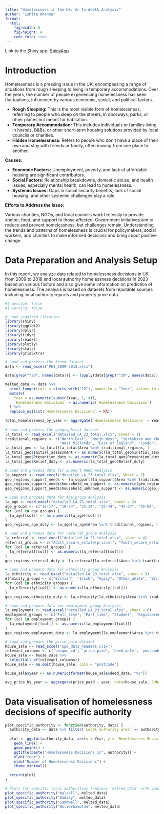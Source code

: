 ```yaml
---
title: "Homelessness in the UK: An In-depth Analysis"
author: "Ishita Khanna"
format: 
  html:
    fig-width: 8
    fig-height: 4
    code-fold: true
---
```


Link to the Shiny app: [ShinyApp](https://ishitakhanna.shinyapps.io/Walsall_Council/])

# Introduction

Homelessness is a pressing issue in the UK, encompassing a range of situations from rough sleeping to living in temporary accommodations. Over the years, the number of people experiencing homelessness has seen fluctuations, influenced by various economic, social, and political factors.

- **Rough Sleeping:** This is the most visible form of homelessness, referring to people who sleep on the streets, in doorways, parks, or other places not meant for habitation.
- **Temporary Accommodation:** This includes individuals or families living in hostels, B&Bs, or other short-term housing solutions provided by local councils or charities.
- **Hidden Homelessness:** Refers to people who don’t have a place of their own and stay with friends or family, often moving from one place to another.

**Causes:**

- **Economic Factors:** Unemployment, poverty, and lack of affordable housing are significant contributors.
- **Social Factors:** Relationship breakdowns, domestic abuse, and health issues, especially mental health, can lead to homelessness.
- **Systemic Issues:** Gaps in social security benefits, lack of social housing, and other systemic challenges play a role.

**Efforts to Address the Issue:**

Various charities, NGOs, and local councils work tirelessly to provide shelter, food, and support to those affected. Government initiatives aim to reduce and prevent homelessness, but challenges remain. Understanding the trends and patterns of homelessness is crucial for policymakers, social workers, and charities to make informed decisions and bring about positive change.

\newpage

# Data Preparation and Analysis Setup

In this report, we analyze data related to homelessness decisions in UK from 2009 to 2018 and local authority homelessness decisions in 2023 based on various factors and also give some information on prediction of homelessness. The analysis is based on datasets from reputable sources including local authority reports and property price data.

::: {.cell .r .hidden-code}
```r
#| message: false
#| warning: false

# Load required libraries
library(shiny)
library(ggplot2)
library(dplyr)
library(tidyr)
library(readxl)
library(plotly)
library(stats)
library(gridExtra)

# Load and process the trend dataset
data <- read_excel("PE1_2009-2018.xlsx")

data[grep("^20", names(data))] <- lapply(data[grep("^20", names(data))], as.character)

melted_data <- data %>%
  pivot_longer(cols = starts_with("20"), names_to = "Year", values_to = "Homelessness Decisions") %>%
  mutate(
    Year = as.numeric(substr(Year, 1, 4)),
    `Homelessness Decisions` = as.numeric(`Homelessness Decisions`)
  ) %>%
  replace_na(list(`Homelessness Decisions` = NA))
  
total_homelessness_by_year <- aggregate(`Homelessness Decisions` ~ Year, data=melted_data, FUN=sum)
  
# Load and process the geographical dataset
la_total <- read_excel("detailed_LA_23_total.xlsx", sheet = 1)
traditional_regions <- c("North East", "North West", "Yorkshire and the Humber", "East Midlands", 
                         "West Midlands", "East of England", "London", "South East", "South West")
la_total_geo <- la_total[la_total$Area %in% traditional_regions, ]
la_total_geo$Initial_assessment <- as.numeric(la_total_geo$Initial_assessment)
la_total_geo$Prevention_duty <- as.numeric(la_total_geo$Prevention_duty)
la_total_geo$Relief_duty <- as.numeric(la_total_geo$Relief_duty)

# Load and process data for Support Need Analysis
la_support <- read_excel("detailed_LA_23_total.xlsx", sheet = 2)
geo_regions_support_needs <- la_support[la_support$Area %in% traditional_regions, ]
geo_regions_support_needs$household_no_support <- as.numeric(geo_regions_support_needs$household_no_support)
geo_regions_support_needs$household_unknown_support <- as.numeric(geo_regions_support_needs$household_unknown_support)

# Load and process data for Age_group Analysis
la_age <- read_excel("detailed_LA_23_total.xlsx", sheet = 3)
age_groups <- c("16-17", "18-24", "25-34", "35-44", "45-54", "55-64", "65-74", "75plus")
for (col in age_groups) {
  la_age[[col]] <- as.numeric(la_age[[col]])
}
geo_regions_age_duty <- la_age[la_age$Area %in% traditional_regions, ]

# Load and process data for referral_group Analysis
la_referral <- read_excel("detailed_LA_23_total.xlsx", sheet = 4)
referral_groups <- c("Adult_secure_estate(prison)", "Youth_secure_estate", "National_probation_service", "Community_rehabilition_company", "Ugent_treatment_centres", "Mental_health", "Jobcentre_plus", "Adult_social_services", "Children_social_services", "Children_early_help", "Nil_resource_team", "State_of_defence", "Unknown", "household_referred_by_agency", "Household_referred_by_local_authority")
for (col in referral_groups) {
  la_referral[[col]] <- as.numeric(la_referral[[col]])
}
geo_regions_referral_duty <- la_referral[la_referral$Area %in% traditional_regions, ]

# Load and prepare data for ethnicity_group Analysis
la_ethnicity <- read_excel("detailed_LA_23_total.xlsx", sheet = 5)
ethnicity_groups <- c("British", "Irish", "Gypsy", "Other_white", "British_African", "British_Caribbean", "Other_black", "British_pakistani", "British_Indian", "British_Bangladeshi", "British_chinese", "Other_asian", "White_black_caribbean", "White_black_african", "White_asian", "Other_multiple_ethnic_background", "Arab", "Other_ethnic_groups", "Unknown")
for (col in ethnicity_groups) {
  la_ethnicity[[col]] <- as.numeric(la_ethnicity[[col]])
}
geo_regions_ethnicity_duty <- la_ethnicity[la_ethnicity$Area %in% traditional_regions, ]

# Load and prepare data for employment_group Analysis
la_employment <- read_excel("detailed_LA_23_total.xlsx", sheet = 6)
employment_groups <- c("Full_time", "Part_time", "Student", "Registered_unemployed", "Not_registered_but_seeking", "Not_seeking", "Not_working_due_to_illness", "Retired", "Other", "Unknown")
for (col in employment_groups) {
  la_employment[[col]] <- as.numeric(la_employment[[col]])
}
geo_regions_employment_duty <- la_employment[la_employment$Area %in% traditional_regions, ]

# Load and prepare the price paid dataset
house_sale <- read_excel("ppd_data_headers.xlsx")
relevant_columns <- c('unique_id', 'price_paid', 'deed_date', 'postcode', 'property_type', 'new_build', 'estate_type')
house_sale <- house_sale %>%
  select(all_of(relevant_columns))
house_sale <- na.omit(house_sale, cols = "postcode")

house_sale$year <- as.numeric(format(house_sale$deed_date, "%Y"))

avg_price_by_year <- aggregate(price_paid ~ year, data=house_sale, FUN=mean)
```
:::

\newpage

# Data visualisation of homelessness decisions of specific authority

```r
plot_specific_authority <- function(authority, data) {
  authority_data <- data %>% filter(`Local authority area` == authority)
  
  plot <- ggplot(authority_data, aes(x = Year, y = `Homelessness Decisions`)) +
    geom_line() + 
    geom_point() +
    ggtitle(paste("Homelessness Decisions in", authority)) +
    xlab("Year") +
    ylab("Number of Homelessness Decisions") +
    theme_minimal()
  
  return(plot)
}

# Plots for specific local authorities (replace 'melted_data' with your data frame name)
plot_specific_authority("Walsall", melted_data)
plot_specific_authority("Dudley", melted_data)
plot_specific_authority("Sandwell", melted_data)
plot_specific_authority("Wolverhampton", melted_data)
```

